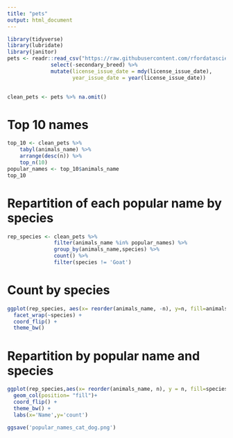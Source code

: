 ```yaml
---
title: "pets"
output: html_document
---
```


```r
library(tidyverse)
library(lubridate)
library(janitor)
pets <- readr::read_csv("https://raw.githubusercontent.com/rfordatascience/tidytuesday/master/data/2019/2019-03-26/seattle_pets.csv") %>% 
              select(-secondary_breed) %>%
              mutate(license_issue_date = mdy(license_issue_date),
                     year_issue_date = year(license_issue_date))
    

clean_pets <- pets %>% na.omit()
```

# Top 10 names

```r
top_10 <- clean_pets %>%
    tabyl(animals_name) %>% 
    arrange(desc(n)) %>%
    top_n(10)
popular_names <- top_10$animals_name
top_10

```


# Repartition of each popular name by species

```r
rep_species <- clean_pets %>% 
               filter(animals_name %in% popular_names) %>%
               group_by(animals_name,species) %>%
               count() %>% 
               filter(species != 'Goat')
```

# Count by species

```r
ggplot(rep_species, aes(x= reorder(animals_name, -n), y=n, fill=animals_name)) +   geom_col() + 
  facet_wrap(~species) + 
  coord_flip() + 
  theme_bw()
```

# Repartition by popular name and species

```r

ggplot(rep_species,aes(x= reorder(animals_name, n), y = n, fill=species)) + 
  geom_col(position= "fill")+ 
  coord_flip() + 
  theme_bw() + 
  labs(x='Name',y='count')

ggsave('popular_names_cat_dog.png')
```

